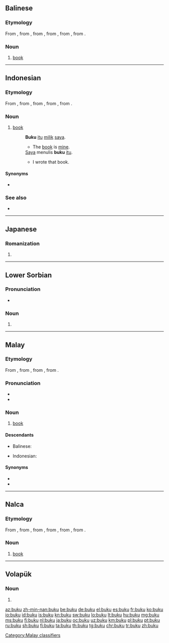 ==Balinese==

===Etymology===
From {{etyl|id|ban}} {{m|id|buku}}, from {{etyl|ms|ban}} {{m|ms|buku}}, from {{etyl|nl|ban}} {{m|nl|boek}}, from {{etyl|dum|ban}} {{m|dum|boec}}, from {{etyl|odt|ban}} {{m|odt|buok}}, from {{etyl|gem-pro|ban}} {{m|gem-pro|*bōks}}.

===Noun===
{{head|ban|noun}}

# [[book]] {{gloss|collection of sheets of paper bound together containing printed or written material}}

----

==Indonesian==

===Etymology===
From {{etyl|ms|id}} {{m|ms|buku}}, from {{etyl|nl|id}} {{m|nl|boek}}, from {{etyl|dum|id}} {{m|dum|boec}}, from {{etyl|odt|id}} {{m|odt|buok}}, from {{etyl|gem-pro|id}} {{m|gem-pro|*bōks}}.

===Noun===
{{id-noun}}

# [[book]] {{gloss|collection of sheets of paper bound together containing printed or written material}}
#: '''Buku''' [[itu]] [[milik]] [[saya]].
#:* The [[book]] is [[mine]].
#: [[saya|Saya]] menulis '''buku''' [[itu]].
#:* I wrote that book.

====Synonyms====
* {{l|id|kitab}}

===See also===
* {{l|id|perpustakaan}}

----

==Japanese==

===Romanization===
{{ja-romaji}}

# {{ja-romanization of|ぶく}}

----

==Lower Sorbian==

===Pronunciation===
* {{IPA|[ˈbuku]|lang=dsb}}

===Noun===
{{head|dsb|noun form}}

# {{inflection of|buk||loc|s|lang=dsb}}

----

==Malay==

===Etymology===
From {{etyl|nl|ms}} {{m|nl|boek}}, from {{etyl|dum|ms}} {{m|dum|boec}}, from {{etyl|odt|ms}} {{m|odt|buok}}, from {{etyl|gem-pro|ms}} {{m|gem-pro|*bōks}}.

===Pronunciation===
* {{IPA|/buku/|lang=ms}}
* {{rhymes|uku|ku|u|lang=ms}}

===Noun===
{{head|ms|noun}}

# [[book]] {{gloss|collection of sheets of paper bound together containing printed or written material}}

====Descendants====
{{top2}}
* Balinese: {{l|ban|buku}}
{{mid2}}
* Indonesian: {{l|id|buku}}
{{bottom}}

====Synonyms====
* {{l|ms|kitab}}
* {{l|ms|pustaka}}

[[Category:Malay classifiers]]

----

==Nalca==

===Etymology===
From {{etyl|id|nlc}} {{m|id|buku}}, from {{etyl|ms|nlc}} {{m|ms|buku}}, from {{etyl|nl|nlc}} {{m|nl|boek}}, from {{etyl|dum|nlc}} {{m|dum|boec}}, from {{etyl|odt|nlc}} {{m|odt|buok}}, from {{etyl|gem-pro|nlc}} {{m|gem-pro|*bōks}}.

===Noun===
{{head|nlc|noun}}

# [[book]] {{gloss|collection of sheets of paper bound together containing printed or written material}}

----

==Volapük==

===Noun===
{{head|vo|noun form}}

# {{inflection of|buk||predicative|s|lang=vo}}

[[az:buku]]
[[zh-min-nan:buku]]
[[be:buku]]
[[de:buku]]
[[el:buku]]
[[es:buku]]
[[fr:buku]]
[[ko:buku]]
[[io:buku]]
[[id:buku]]
[[is:buku]]
[[kn:buku]]
[[sw:buku]]
[[lo:buku]]
[[lt:buku]]
[[hu:buku]]
[[mg:buku]]
[[ms:buku]]
[[fj:buku]]
[[nl:buku]]
[[ja:buku]]
[[oc:buku]]
[[uz:buku]]
[[km:buku]]
[[pl:buku]]
[[pt:buku]]
[[ru:buku]]
[[sh:buku]]
[[fi:buku]]
[[ta:buku]]
[[th:buku]]
[[tg:buku]]
[[chr:buku]]
[[tr:buku]]
[[zh:buku]]